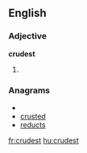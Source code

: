 ==English==

===Adjective===
'''crudest'''

# {{superlative of|crude}}

===Anagrams===
* {{alphagram|cderstu}}
* [[crusted#English|crusted]]
* [[reducts#English|reducts]]


[[fr:crudest]]
[[hu:crudest]]